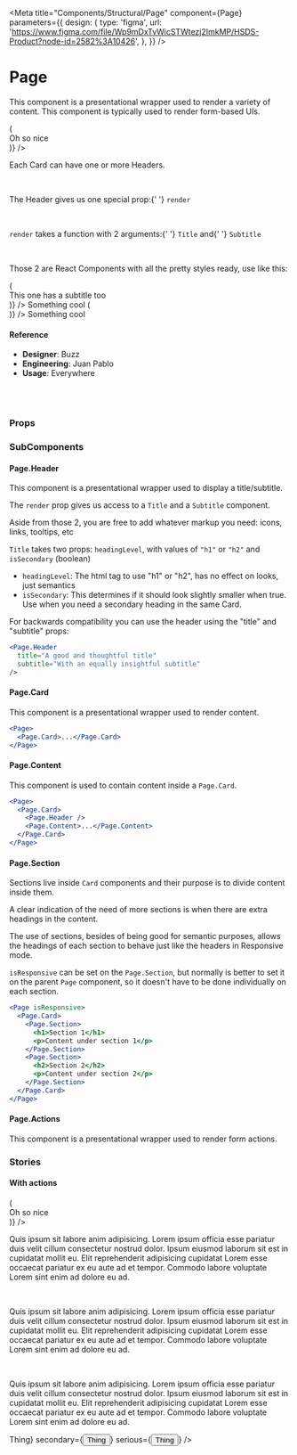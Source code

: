 
<Meta
  title="Components/Structural/Page"
  component={Page}
  parameters={{
    design: {
      type: 'figma',
      url:
        'https://www.figma.com/file/Wp9mDxTvWicSTWtezj2ImkMP/HSDS-Product?node-id=2582%3A10426',
    },
  }}
/>

# Page

This component is a presentational wrapper used to render a variety of content.
This component is typically used to render form-based UIs.

<Preview>
  <Story name="default">
    <Page isResponsive={boolean('isResponsive', true)}>
      <Page.Card>
        <Page.Section>
          <Page.Header
            render={({ Title, Subtitle }) => (
              <div>
                <Title headingLevel="h1">Headers!</Title>
                <Subtitle>Oh so nice</Subtitle>
              </div>
            )}
          />
          <Page.Content>
            <p>Each Card can have one or more Headers.</p>
            <br />
            <p>
              The Header gives us one special prop:{' '}
              <code style={{ color: 'dodgerblue' }}>render</code>
            </p>
            <br />
            <p>
              <code style={{ color: 'dodgerblue' }}>render</code> takes a
              function with 2 arguments:{' '}
              <code style={{ color: 'dodgerblue' }}>Title</code> and{' '}
              <code style={{ color: 'dodgerblue' }}>Subtitle</code>
            </p>
            <br />
            <p>
              Those 2 are React Components with all the pretty styles ready, use
              like this:
            </p>
          </Page.Content>
        </Page.Section>
        <Page.Section>
          <Page.Header
            withBorder={false}
            render={({ Title, Subtitle }) => (
              <div>
                <Title headingLevel="h2" isSecondary>
                  Second Header
                </Title>
                <Subtitle>This one has a subtitle too</Subtitle>
              </div>
            )}
          />
          <Page.Content>Something cool</Page.Content>
        </Page.Section>
        <Page.Section>
          <Page.Header
            withBorder={false}
            render={({ Title, Subtitle }) => (
              <div>
                <Title headingLevel="h2" isSecondary>
                  Third Header, no subtitle here
                </Title>
              </div>
            )}
          />
          <Page.Content>Something cool</Page.Content>
        </Page.Section>
      </Page.Card>
    </Page>
  </Story>
</Preview>

#### Reference

- **Designer**: Buzz
- **Engineering**: Juan Pablo
- **Usage**: Everywhere

<br />
<br />

### Props

<Props of={Page} />

### SubComponents

#### Page.Header

This component is a presentational wrapper used to display a title/subtitle.

The `render` prop gives us access to a `Title` and a `Subtitle` component.

Aside from those 2, you are free to add whatever markup you need: icons, links, tooltips, etc

`Title` takes two props: `headingLevel`, with values of `"h1"` or `"h2"` and `isSecondary` (boolean)

- `headingLevel`: The html tag to use "h1" or "h2", has no effect on looks, just semantics
- `isSecondary`: This determines if it should look slightly smaller when true. Use when you need a secondary heading in the same Card.

<Props of={Page.Header} />

For backwards compatibility you can use the header using the "title" and "subtitle" props:

```jsx
<Page.Header
  title="A good and thoughtful title"
  subtitle="With an equally insightful subtitle"
/>
```

#### Page.Card

This component is a presentational wrapper used to render content.

```jsx
<Page>
  <Page.Card>...</Page.Card>
</Page>
```

#### Page.Content

This component is used to contain content inside a `Page.Card`.

```jsx
<Page>
  <Page.Card>
    <Page.Header />
    <Page.Content>...</Page.Content>
  </Page.Card>
</Page>
```

#### Page.Section

Sections live inside `Card` components and their purpose is to divide content inside them.

A clear indication of the need of more sections is when there are extra headings in the content.

The use of sections, besides of being good for semantic purposes, allows the headings of each section to behave just like the headers in Responsive mode.

`isResponsive` can be set on the `Page.Section`, but normally is better to set it on the parent `Page` component, so it doesn't have to be done individually on each section.

```jsx
<Page isResponsive>
  <Page.Card>
    <Page.Section>
      <h1>Section 1</h1>
      <p>Content under section 1</p>
    </Page.Section>
    <Page.Section>
      <h2>Section 2</h2>
      <p>Content under section 2</p>
    </Page.Section>
  </Page.Card>
</Page>
```

#### Page.Actions

This component is a presentational wrapper used to render form actions.

<Props of={Page.Actions} />

### Stories

#### With actions

<Preview>
  <Story name="with actions">
    <Page>
      <Page.Card>
        <Page.Header
          render={({ Title, Subtitle }) => (
            <div>
              <Title headingLevel="h1">Headers!</Title>
              <Subtitle>Oh so nice</Subtitle>
            </div>
          )}
        />
        <p>
          Quis ipsum sit labore anim adipisicing. Lorem ipsum officia esse
          pariatur duis velit cillum consectetur nostrud dolor. Ipsum eiusmod
          laborum sit est in cupidatat mollit eu. Elit reprehenderit adipisicing
          cupidatat Lorem esse occaecat pariatur ex eu aute ad et tempor.
          Commodo labore voluptate Lorem sint enim ad dolore eu ad.
        </p>
        <br />
        <p>
          Quis ipsum sit labore anim adipisicing. Lorem ipsum officia esse
          pariatur duis velit cillum consectetur nostrud dolor. Ipsum eiusmod
          laborum sit est in cupidatat mollit eu. Elit reprehenderit adipisicing
          cupidatat Lorem esse occaecat pariatur ex eu aute ad et tempor.
          Commodo labore voluptate Lorem sint enim ad dolore eu ad.
        </p>
        <br />
        <p>
          Quis ipsum sit labore anim adipisicing. Lorem ipsum officia esse
          pariatur duis velit cillum consectetur nostrud dolor. Ipsum eiusmod
          laborum sit est in cupidatat mollit eu. Elit reprehenderit adipisicing
          cupidatat Lorem esse occaecat pariatur ex eu aute ad et tempor.
          Commodo labore voluptate Lorem sint enim ad dolore eu ad.
        </p>
      </Page.Card>
      <Page.Actions
        isSticky={boolean('isSticky', false)}
        direction={select(
          'Direction',
          { left: 'left', right: 'right' },
          'left'
        )}
        primary={<Button kind="primary">Thing</Button>}
        secondary={<Button kind="secondary">Thing</Button>}
        serious={<Button kind="link">Thing</Button>}
      />
    </Page>
  </Story>
</Preview>
